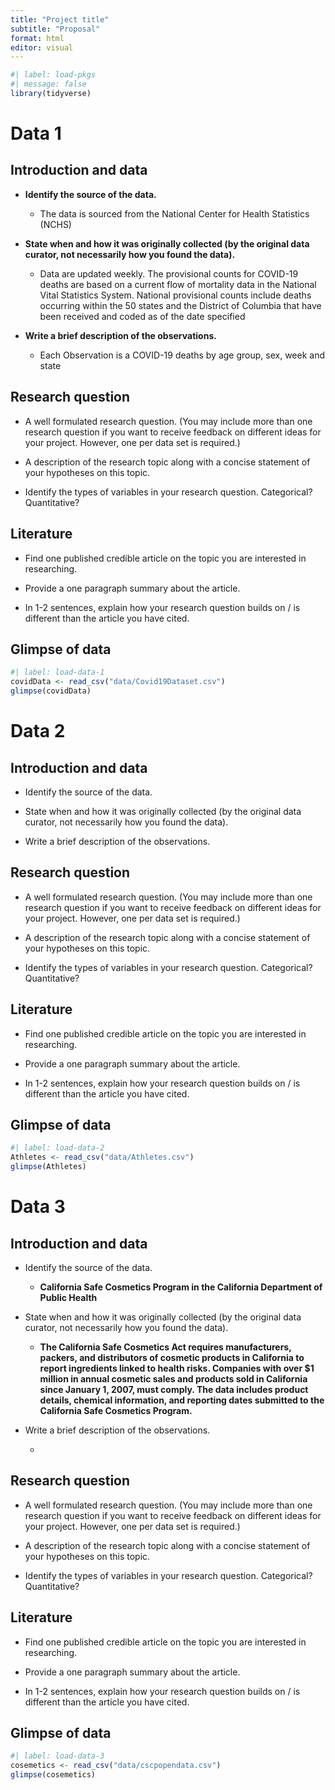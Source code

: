 ```yaml
---
title: "Project title"
subtitle: "Proposal"
format: html
editor: visual
---
```


```r
#| label: load-pkgs
#| message: false
library(tidyverse)
```

# Data 1

## Introduction and data

-   **Identify the source of the data.**

    -   The data is sourced from the National Center for Health Statistics (NCHS)

-   **State when and how it was originally collected (by the original data curator, not necessarily how you found the data).**

    -   Data are updated weekly. The provisional counts for COVID-19 deaths are based on a current flow of mortality data in the National Vital Statistics System. National provisional counts include deaths occurring within the 50 states and the District of Columbia that have been received and coded as of the date specified

-   **Write a brief description of the observations.**

    -   Each Observation is a COVID-19 deaths by age group, sex, week and state

## Research question

-   A well formulated research question. (You may include more than one research question if you want to receive feedback on different ideas for your project. However, one per data set is required.)

-   A description of the research topic along with a concise statement of your hypotheses on this topic.

-   Identify the types of variables in your research question. Categorical? Quantitative?

## Literature

-   Find one published credible article on the topic you are interested in researching.

-   Provide a one paragraph summary about the article.

-   In 1-2 sentences, explain how your research question builds on / is different than the article you have cited.

## Glimpse of data

```r
#| label: load-data-1
covidData <- read_csv("data/Covid19Dataset.csv")
glimpse(covidData)
```

# Data 2

## Introduction and data

-   Identify the source of the data.

-   State when and how it was originally collected (by the original data curator, not necessarily how you found the data).

-   Write a brief description of the observations.

## Research question

-   A well formulated research question. (You may include more than one research question if you want to receive feedback on different ideas for your project. However, one per data set is required.)

-   A description of the research topic along with a concise statement of your hypotheses on this topic.

-   Identify the types of variables in your research question. Categorical? Quantitative?

## Literature

-   Find one published credible article on the topic you are interested in researching.

-   Provide a one paragraph summary about the article.

-   In 1-2 sentences, explain how your research question builds on / is different than the article you have cited.

## Glimpse of data

```r
#| label: load-data-2
Athletes <- read_csv("data/Athletes.csv")
glimpse(Athletes)
```

# Data 3

## Introduction and data

-   Identify the source of the data.

    -   **California Safe Cosmetics Program in the California Department of Public Health**

-   State when and how it was originally collected (by the original data curator, not necessarily how you found the data).

    -   **The California Safe Cosmetics Act requires manufacturers, packers, and distributors of cosmetic products in California to report ingredients linked to health risks. Companies with over \$1 million in annual cosmetic sales and products sold in California since January 1, 2007, must comply. The data includes product details, chemical information, and reporting dates submitted to the California Safe Cosmetics Program.**

-   Write a brief description of the observations.

    -   

## Research question

-   A well formulated research question. (You may include more than one research question if you want to receive feedback on different ideas for your project. However, one per data set is required.)

-   A description of the research topic along with a concise statement of your hypotheses on this topic.

-   Identify the types of variables in your research question. Categorical? Quantitative?

## Literature

-   Find one published credible article on the topic you are interested in researching.

-   Provide a one paragraph summary about the article.

-   In 1-2 sentences, explain how your research question builds on / is different than the article you have cited.

## Glimpse of data

```r
#| label: load-data-3
cosemetics <- read_csv("data/cscpopendata.csv")
glimpse(cosemetics)
```
